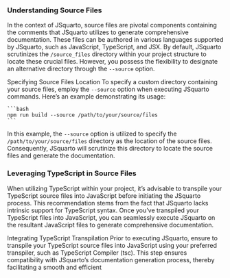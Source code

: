 ### Understanding Source Files
In the context of JSquarto, source files are pivotal components containing the comments that JSquarto utilizes to generate comprehensive documentation. These files can be authored in various languages supported by JSquarto, such as JavaScript, TypeScript, and JSX. By default, JSquarto scrutinizes the `/source_files` directory within your project structure to locate these crucial files. However, you possess the flexibility to designate an alternative directory through the `--source` option.

Specifying Source Files Location
To specify a custom directory containing your source files, employ the `--source` option when executing JSquarto commands. Here's an example demonstrating its usage:

    ```bash
    npm run build --source /path/to/your/source/files
    ```

In this example, the `--source` option is utilized to specify the `/path/to/your/source/files` directory as the location of the source files. Consequently, JSquarto will scrutinize this directory to locate the source files and generate the documentation.


### Leveraging TypeScript in Source Files
When utilizing TypeScript within your project, it's advisable to transpile your TypeScript source files into JavaScript before initiating the JSquarto process. This recommendation stems from the fact that JSquarto lacks intrinsic support for TypeScript syntax. Once you've transpiled your TypeScript files into JavaScript, you can seamlessly execute JSquarto on the resultant JavaScript files to generate comprehensive documentation.

Integrating TypeScript Transpilation
Prior to executing JSquarto, ensure to transpile your TypeScript source files into JavaScript using your preferred transpiler, such as TypeScript Compiler (tsc). This step ensures compatibility with JSquarto's documentation generation process, thereby facilitating a smooth and efficient 